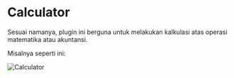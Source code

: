 # Calculator

Sesuai namanya, plugin ini berguna untuk melakukan kalkulasi atas operasi matematika atau akuntansi.

Misalnya seperti ini:

![Calculator](https://res.cloudinary.com/moyadev/image/upload/v1733066631/maia/calculator_tqpjhc.png)